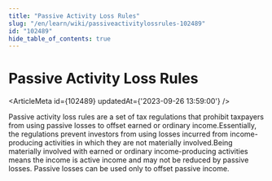 ```yaml
---
title: "Passive Activity Loss Rules"
slug: "/en/learn/wiki/passiveactivitylossrules-102489"
id: "102489"
hide_table_of_contents: true
---
```



# Passive Activity Loss Rules

<ArticleMeta id={102489} updatedAt={'2023-09-26 13:59:00'} />
<div className='border-solid border-b border-t-0 my-4 border-[var(--ifm-color-gray-300)]' />

Passive activity loss rules are a set of tax regulations that prohibit taxpayers from using passive losses to offset earned or ordinary income.Essentially, the regulations prevent investors from using losses incurred from income-producing activities in which they are not materially involved.Being materially involved with earned or ordinary income-producing activities means the income is active income and may not be reduced by passive losses. Passive losses can be used only to offset passive income.
